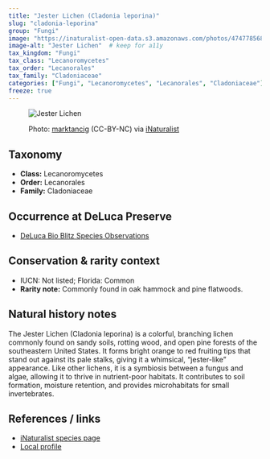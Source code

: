 ```yaml
---
title: "Jester Lichen (Cladonia leporina)"
slug: "cladonia-leporina"
group: "Fungi"
image: "https://inaturalist-open-data.s3.amazonaws.com/photos/474778568/medium.jpg"       # keep for thumbnails
image-alt: "Jester Lichen"  # keep for a11y
tax_kingdom: "Fungi"
tax_class: "Lecanoromycetes"
tax_order: "Lecanorales"
tax_family: "Cladoniaceae"
categories: ["Fungi", "Lecanoromycetes", "Lecanorales", "Cladoniaceae"]   # these drive the chips + filtering
freeze: true
---
```


<figure class="species-figure">

<img src="https://inaturalist-open-data.s3.amazonaws.com/photos/474778568/medium.jpg" alt="Jester Lichen" class="species-photo"/>

<figcaption class="photo-credit">

Photo: <a href="https://www.inaturalist.org/people/matktancig">marktancig</a> (CC-BY-NC) via <a href="https://www.inaturalist.org/observations/264337952">iNaturalist</a>

</figcaption>

</figure>

## Taxonomy

-   **Class:** Lecanoromycetes
-   **Order:** Lecanorales
-   **Family:** Cladoniaceae

## Occurrence at DeLuca Preserve

-   [DeLuca Bio Blitz Species Observations](https://www.inaturalist.org/observations?project_id=191727&subview=table&taxon_id=217116)

## Conservation & rarity context

-   IUCN: Not listed; Florida: Common
-   **Rarity note:** Commonly found in oak hammock and pine flatwoods.

## Natural history notes

The Jester Lichen (Cladonia leporina) is a colorful, branching lichen commonly found on sandy soils, rotting wood, and open pine forests of the southeastern United States. It forms bright orange to red fruiting tips that stand out against its pale stalks, giving it a whimsical, “jester-like” appearance. Like other lichens, it is a symbiosis between a fungus and algae, allowing it to thrive in nutrient-poor habitats. It contributes to soil formation, moisture retention, and provides microhabitats for small invertebrates.

## References / links

-   [iNaturalist species page](https://www.inaturalist.org/taxa/217116-Cladonia-leporina)
-   [Local profile](https://explorer.natureserve.org/Taxon/ELEMENT_GLOBAL.2.122883/Cladonia_leporina)
